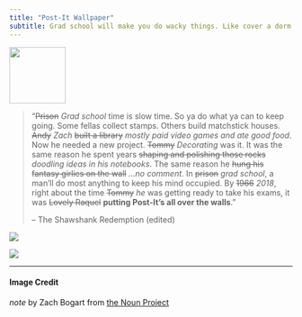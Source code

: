 ```yaml
---
title: "Post-It Wallpaper"
subtitle: Grad school will make you do wacky things. Like cover a dorm room wall-to-wall in hundreds of Post-It's just for the fun of it.
---
```


<!-- Icon Image: Small -->
<img src="images/note.svg" width="100"/> 

> "~~Prison~~ *Grad school* time is slow time. So ya do what ya can to keep going. Some fellas collect stamps. Others build matchstick houses. ~~Andy~~ *Zach* ~~built a library~~ *mostly paid video games and ate good food*. Now he needed a new project. ~~Tommy~~ *Decorating* was it. It was the same reason he spent years ~~shaping and polishing those rocks~~ *doodling ideas in his notebooks*. The same reason he ~~hung his fantasy girlies on the wall~~ *...no comment*. In ~~prison~~ *grad school*, a man'll do most anything to keep his mind occupied. By ~~1966~~ *2018*, right about the time ~~Tommy~~ *he* was getting ready to take his exams, it was ~~Lovely Raquel~~ **putting Post-It's all over the walls**." 
>
> -- The Shawshank Redemption (edited)

![](images/postit1.jpg)

![](images/postit2.jpg)

---
#### Image Credit

*note* by Zach Bogart from [the Noun Project](https://thenounproject.com/zachbogart)